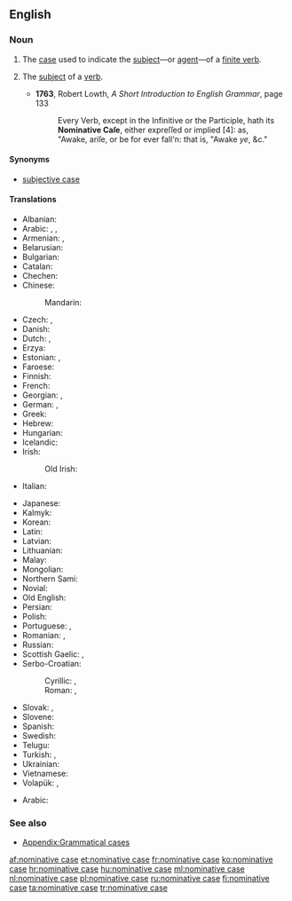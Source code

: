 ==English==
{{wikipedia}}

===Noun===
{{en-noun|head=[[nominative]] [[case]]}}

# {{label|en|grammar}} The [[case]] used to indicate the [[subject]]—or [[agent]]—of a [[finite verb]].
# {{label|en|obsolete|grammar}} The [[subject]] of a [[verb]].
#* '''1763''', Robert Lowth, ''A Short Introduction to English Grammar'', page 133
#*: Every Verb, except in the Infinitive or the Participle, hath its '''Nominative Caſe''', either expreſſed or implied [4]: as,<br/>"Awake, ariſe, or be for ever fall'n: that is, "Awake ''ye'', &c."

====Synonyms====
* [[subjective case]]

====Translations====
{{trans-top|case used to indicate the subject}}
* Albanian: {{t|sq|emërore|f}}
* Arabic: {{t|ar|حَالَة اَلرَّفْع|f|tr=ḥālat ar-rafʿ}}, {{t|ar||tr=ħáːltu r-ráfʕu|f}}, {{t|ar|مَرْفُوع|m}}
* Armenian: {{t|hy|ուղղական հոլով}}, {{t|hy|ուղղական}}
* Belarusian: {{t|be|назо́ўны склон|m|sc=Cyrl}}
* Bulgarian: {{t|bg|имени́телен паде́ж|m}}
* Catalan: {{t|ca|cas nominatiu|m}}
* Chechen: {{t|ce|цIерниг дожар}}
* Chinese:
*: Mandarin: {{t+|cmn|主格|tr=zhǔgé|sc=Hani}}
* Czech: {{t+|cs|nominativ|m}}, {{t|cs|první pád|m}}
* Danish: {{t+|da|nominativ}}
* Dutch: {{t+|nl|eerste naamval|m}}, {{t+|nl|nominatief|m}}
* Erzya: {{t|myv|лемдиця}}
* Estonian: {{t+|et|nimetav kääne}}, {{t+|et|nominatiiv}}
* Faroese: {{t+|fo|hvørfall|n}}
* Finnish: {{t+|fi|nominatiivi}}
* French: {{t+|fr|nominatif|m}}
* Georgian: {{t+|ka|სახელობითი}}, {{t+|ka|სახელობითი ბრუნვა}}
* German: {{t+|de|Nominativ|m}}, {{t+|de|Wer-Fall|m}}
* Greek: {{t+|el|ονομαστική|f}}
* Hebrew: {{t+|he|נושא|m|tr=nosé}}
* Hungarian: {{t+|hu|alanyeset}}
* Icelandic: {{t+|is|nefnifall|n}}
* Irish: {{t+|ga|ainmneach|m}}
*: Old Irish: {{t|sga|ainmmnid|m}}
* Italian: {{t+|it|nominativo|m}}
{{trans-mid}}
* Japanese: {{t+|ja|主格|tr=[[しゅかく]], shukaku}}
* Kalmyk: {{t|xal|нерәдгч киисквр}}
* Korean: {{t+|ko|주격|tr=主格, ju-gyeok}}
* Latin: {{t|la|casus nominativus|m}}
* Latvian: {{t+|lv|nominatīvs|m}}
* Lithuanian: {{t+|lt|vardininkas|m}}
* Malay: {{t|ms|kes nominatif}}
* Mongolian: {{t+|mn|нэрлэх|sc=Cyrl}}
* Northern Sami: {{t|se|nominatiiva}}
* Novial: {{t|nov|nominative}}
* Old English: {{t|ang|nemniendlic cásus}}
* Persian: {{t|fa|حالت نهادی|tr=hâlat-e nahâdi|sc=fa-Arab}}
* Polish: {{t+|pl|mianownik|m-in}}
* Portuguese: {{t|pt|caso nominativo|m}}, {{t+|pt|nominativo|m}}
* Romanian: {{t|ro|caz nominativ|n}}, {{t+|ro|nominativ|n}}
* Russian: {{t+|ru|имени́тельный паде́ж|m}}
* Scottish Gaelic: {{t|gd|tuiseal ainmneach|m}}, {{t|gd|ainmneach}}
* Serbo-Croatian:
*: Cyrillic: {{t|sh|но̏минатӣв|m|sc=Cyrl}}, {{t|sh|пр̀ви па́деж|m|sc=Cyrl}}
*: Roman: {{t+|sh|nȍminatīv|m}}, {{t|sh|pr̀vi pádež|m}}
* Slovak: {{t|sk|prvý pád|m}}, {{t+|sk|nominatív|m}}
* Slovene: {{t+|sl|imenovalnik|m}}
* Spanish: {{t|es|caso nominativo|m}}
* Swedish: {{t+|sv|nominativ|c}}
* Telugu: {{t+|te|ప్రథమా విభక్తి}}
* Turkish: {{t+|tr|yalın hâl}}, {{t|tr|[[ismin]] [[yalın]] [[hâli]]}}
* Ukrainian: {{t+|uk|називний|m|sc=Cyrl}}
* Vietnamese: {{t|vi|nguyên cách}}
* Volapük: {{t|vo|kimfal}}, {{t+|vo|nominatif}}
{{trans-bottom}}

{{checktrans-top}}
* Arabic: {{t-check|ar|حَالَة الرَّفْع|tr=ḥālat ar-rafʿ|f}}
{{trans-bottom}}

===See also===
* [[Appendix:Grammatical cases]]

[[af:nominative case]]
[[et:nominative case]]
[[fr:nominative case]]
[[ko:nominative case]]
[[hr:nominative case]]
[[hu:nominative case]]
[[ml:nominative case]]
[[nl:nominative case]]
[[pl:nominative case]]
[[ru:nominative case]]
[[fi:nominative case]]
[[ta:nominative case]]
[[tr:nominative case]]